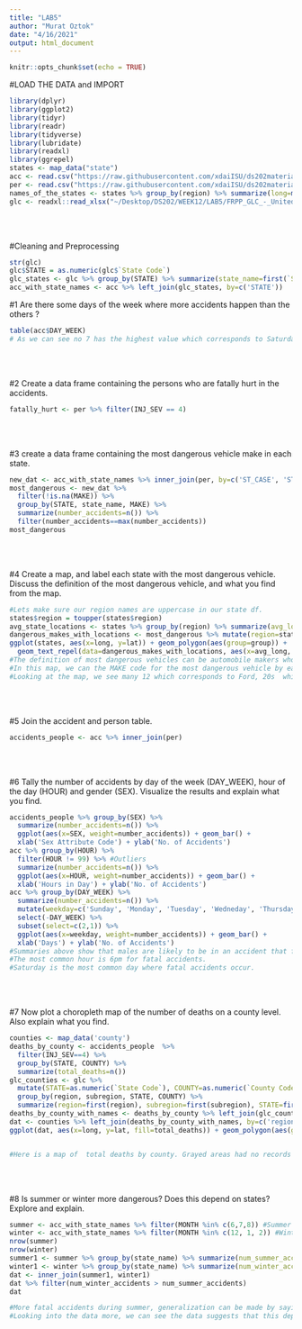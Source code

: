 ```yaml
---
title: "LAB5"
author: "Murat Oztok"
date: "4/16/2021"
output: html_document
---
```


```r
knitr::opts_chunk$set(echo = TRUE)
```

#LOAD THE DATA and IMPORT
```r
library(dplyr)
library(ggplot2)
library(tidyr)
library(readr)
library(tidyverse)
library(lubridate)
library(readxl)
library(ggrepel)
states <- map_data("state")
acc <- read.csv("https://raw.githubusercontent.com/xdaiISU/ds202materials/master/hwlabs/fars2017/accident.csv", stringsAsFactors = FALSE)
per <- read.csv("https://raw.githubusercontent.com/xdaiISU/ds202materials/master/hwlabs/fars2017/person.csv" , stringsAsFactors = FALSE)
names_of_the_states <- states %>% group_by(region) %>% summarize(long=mean(long), lat=mean(lat))
glc <- readxl::read_xlsx("~/Desktop/DS202/WEEK12/LAB5/FRPP_GLC_-_United_StATESaPRIL122021_(2).xlsx")
```
<br>
<br>

#Cleaning and Preprocessing
```r
str(glc)
glc$STATE = as.numeric(glc$`State Code`)
glc_states <- glc %>% group_by(STATE) %>% summarize(state_name=first(`State Name`))
acc_with_state_names <- acc %>% left_join(glc_states, by=c('STATE'))

```


#1 Are there some days of the week where more accidents happen than the others ?
```r
table(acc$DAY_WEEK)
# As we can see no 7 has the highest value which corresponds to Saturday, then Sunday and Friday follows. We can generalize and say more accidents happen in weekends than weekdays.
```
<br>
<br>

#2 Create a data frame containing the persons who are fatally hurt in the accidents.
```r
fatally_hurt <- per %>% filter(INJ_SEV == 4)
```
<br>
<br>


#3 create a data frame containing the most dangerous vehicle make in each state.
```r
new_dat <- acc_with_state_names %>% inner_join(per, by=c('ST_CASE', 'STATE')) %>% select(STATE, state_name, MAKE)
most_dangerous <- new_dat %>%
  filter(!is.na(MAKE)) %>%
  group_by(STATE, state_name, MAKE) %>%
  summarize(number_accidents=n()) %>%
  filter(number_accidents==max(number_accidents))
most_dangerous
```
<br>
<br>


#4 Create a map, and label each state with the most dangerous vehicle. Discuss the definition of the most dangerous vehicle, and what you find from the map.
```r
#Lets make sure our region names are uppercase in our state df.
states$region = toupper(states$region)
avg_state_locations <- states %>% group_by(region) %>% summarize(avg_long=mean(long), avg_lat=mean(lat))
dangerous_makes_with_locations <- most_dangerous %>% mutate(region=state_name) %>% inner_join(avg_state_locations, by=c('region'))
ggplot(states, aes(x=long, y=lat)) + geom_polygon(aes(group=group)) +
  geom_text_repel(data=dangerous_makes_with_locations, aes(x=avg_long, y=avg_lat, label=MAKE), color='blue')
#The definition of most dangerous vehicles can be automobile makers who had involved in the highest number of fatal accidents.
#In this map, we can the MAKE code for the most dangerous vehicle by each states
#Looking at the map, we see many 12 which corresponds to Ford, 20s  which corresponds to Chevrolet

```
<br>
<br>


#5 Join the accident and person table.
```r
accidents_people <- acc %>% inner_join(per)
```
<br>
<br>


#6 Tally the number of accidents by day of the week (DAY_WEEK), hour of the day (HOUR) and gender (SEX). Visualize the results and explain what you find.
```r
accidents_people %>% group_by(SEX) %>%
  summarize(number_accidents=n()) %>%
  ggplot(aes(x=SEX, weight=number_accidents)) + geom_bar() +
  xlab('Sex Attribute Code') + ylab('No. of Accidents')
acc %>% group_by(HOUR) %>%
  filter(HOUR != 99) %>% #Outliers
  summarize(number_accidents=n()) %>%
  ggplot(aes(x=HOUR, weight=number_accidents)) + geom_bar() +
  xlab('Hours in Day') + ylab('No. of Accidents')
acc %>% group_by(DAY_WEEK) %>%
  summarize(number_accidents=n()) %>%
  mutate(weekday=c('Sunday', 'Monday', 'Tuesday', 'Wedneday', 'Thursday', 'Friday', 'Saturday')) %>%
  select(-DAY_WEEK) %>%
  subset(select=c(2,1)) %>%
  ggplot(aes(x=weekday, weight=number_accidents)) + geom_bar() +
  xlab('Days') + ylab('No. of Accidents')
#Summaries above show that males are likely to be in an accident that females.
#The most common hour is 6pm for fatal accidents.
#Saturday is the most common day where fatal accidents occur.

```
<br>
<br>


#7 Now plot a choropleth map of the number of deaths on a county level. Also explain what you find.
```r
counties <- map_data('county')
deaths_by_county <- accidents_people  %>% 
  filter(INJ_SEV==4) %>% 
  group_by(STATE, COUNTY) %>%
  summarize(total_deaths=n())
glc_counties <- glc %>%
  mutate(STATE=as.numeric(`State Code`), COUNTY=as.numeric(`County Code`), region=tolower(`State Name`), subregion=tolower(`County Name`)) %>%
  group_by(region, subregion, STATE, COUNTY) %>%
  summarize(region=first(region), subregion=first(subregion), STATE=first(STATE), COUNTY=first(COUNTY))
deaths_by_county_with_names <- deaths_by_county %>% left_join(glc_counties, by=c('STATE', 'COUNTY'))
dat <- counties %>% left_join(deaths_by_county_with_names, by=c('region', 'subregion'))
ggplot(dat, aes(x=long, y=lat, fill=total_deaths)) + geom_polygon(aes(group=group))


#Here is a map of  total deaths by county. Grayed areas had no records in the dataset implying they had no recorded fatality accidents.


```
<br>
<br>


#8 Is summer or winter more dangerous? Does this depend on states? Explore and explain.
```r
summer <- acc_with_state_names %>% filter(MONTH %in% c(6,7,8)) #Summer
winter <- acc_with_state_names %>% filter(MONTH %in% c(12, 1, 2)) #Winter
nrow(summer)
nrow(winter)
summer1 <- summer %>% group_by(state_name) %>% summarize(num_summer_accidents=n())
winter1 <- winter %>% group_by(state_name) %>% summarize(num_winter_accidents=n())
dat <- inner_join(summer1, winter1)
dat %>% filter(num_winter_accidents > num_summer_accidents)
dat

#More fatal accidents during summer, generalization can be made by saying summers are more dangerous than winters.
#Looking into the data more, we can see the data suggests that this depend on the state. 

```
